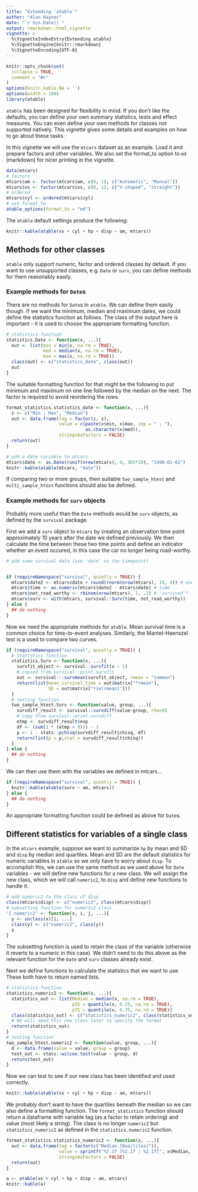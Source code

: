 ```yaml
---
title: "Extending `atable`"
author: "Alan Haynes"
date: "`r Sys.Date()`"
output: rmarkdown::html_vignette
vignette: >
  %\VignetteIndexEntry{Extending atable}
  %\VignetteEngine{knitr::rmarkdown}
  %\VignetteEncoding{UTF-8}
---
```


```r
knitr::opts_chunk$set(
  collapse = TRUE,
  comment = "#>"
)
options(knitr.kable.NA = '')
options(width = 100)
library(atable)
```

`atable` has been designed for flexibility in mind. If you don't like the defaults, you can define your own summary statistics, tests and effect measures. You can even define your own methods for classes not supported natively. This vignette gives some details and examples on how to go about these tasks.


In this vignette we will use the `mtcars` dataset as an example. Load it and prepare factors and other variables. We also set the format_to option to `md` (markdown) for nicer printing in the vignette.
```r
data(mtcars)
# factors
mtcars$am <- factor(mtcars$am, c(0, 1), c("Automatic", "Manual"))
mtcars$vs <- factor(mtcars$vs, c(0, 1), c("V-shaped", "straight"))
# ordered
mtcars$cyl <- ordered(mtcars$cyl)
# set format_to
atable_options(format_to = "md")
```
The `atable` default settings produce the following:
```r
knitr::kable(atable(vs + cyl + hp + disp ~ am, mtcars))
```

## Methods for other classes

`atable` only support numeric, factor and ordered classes by default. If you want to use unsupported classes, e.g. `Date` or `surv`, you can define methods for them reasonably easily. 

### Example methods for `Date`s

There are no methods for `Date`s in `atable`. We can define them easily though. If we want the minimum, median and maximum dates, we could define the statistics function as follows. The class of the output here is important - it is used to choose the appropriate formatting function.

```r
# statistics function
statistics.Date <- function(x, ...){
  out <- list(min = min(x, na.rm = TRUE),
              med = median(x, na.rm = TRUE),
              max = max(x, na.rm = TRUE))
  class(out) <- c("statistics_date", class(out))
  out
}
```

The suitable formatting function for that might be the following to put minimum and maximum on one line followed by the median on the next. The factor is required to avoid reordering the rows.

```r
format_statistics.statistics_date <- function(x, ...){
  z <- c("Min ; Max", "Median")
  out <- data.frame(tag = factor(z, z),
                    value = c(paste(x$min, x$max, sep = " ; "),
                              as.character(x$med)),
                    stringsAsFactors = FALSE)
  return(out)
}
```

```r
# add a date variable to mtcars
mtcars$date <- as.Date(runif(nrow(mtcars), 0, 365*10), "1990-01-01")
knitr::kable(atable(mtcars, "date"))
```

If comparing two or more groups, then suitable `two_sample_htest` and `multi_sample_htest` functions should also be defined. 

### Example methods for `surv` objects

Probably more useful than the `Date` methods would be `surv` objects, as defined by the `survival` package.

First we add a `surv` object to `mtcars` by creating an observation time point approximately 10 years after the date we defined previously. We then calculate the time between these two time points and define an indicator whether an event occured, in this case the car no longer being road-worthy.

```r

# add some survival data (use 'date' as the timepoint)


if (requireNamespace("survival", quietly = TRUE)) {
  mtcars$date2 <- mtcars$date + round(rnorm(nrow(mtcars), 10, 4)) # end date
  mtcars$time <- as.numeric(mtcars$date2 - mtcars$date) # time
  mtcars$not_road_worthy <- rbinom(nrow(mtcars), 1, .2) # 'survived'?
  mtcars$surv <- with(mtcars, survival::Surv(time, not_road_worthy))
} else {
  ## do nothing
}

```

Now we need the appropriate methods for `atable`. Mean survival time is a common choice for time-to-event analyses. Similarly, the Mantel-Haenszel test is a used to compare two curves. 

```r
if (requireNamespace("survival", quietly = TRUE)) {
  # statistics function
  statistics.Surv <- function(x, ...){
    survfit_object <- survival::survfit(x ~ 1)
    # copied from survival::print.survfit
    out <- survival:::survmean(survfit_object, rmean = "common")
    return(list(mean_survival_time = out$matrix["*rmean"], 
                SE = out$matrix["*se(rmean)"]))
  }
  # testing function
  two_sample_htest.Surv <- function(value, group, ...){
    survdiff_result <- survival::survdiff(value~group, rho=0)
    # copy from survival::print.survdiff
    etmp <- survdiff_result$exp
    df <- (sum(1 * (etmp > 0))) - 1
    p <- 1 - stats::pchisq(survdiff_result$chisq, df)
    return(list(p = p,stat = survdiff_result$chisq))
  }
} else {
  ## do nothing
}


```

We can then use them with the variables we defined in mtcars...
```r
if (requireNamespace("survival", quietly = TRUE)) {
  knitr::kable(atable(surv ~ am, mtcars))
} else {
  ## do nothing
}
```

An appropriate formatting function could be defined as above for `Date`s.




## Different statistics for variables of a single class

In the `mtcars` example, suppose we want to summarize `hp` by mean and SD and `disp` by median and quartiles. Mean and SD are the default statistics for numeric variables in `atable` so we only have to worry about `disp`. To accomplish this, we can use the same method as we used above for `Date` variables - we will define new functions for a new class. We will assign the new class, which we will call `numeric2`, to `disp` and define new functions to handle it.

```r
# add numeric2 to the class of disp
class(mtcars$disp) <- c("numeric2", class(mtcars$disp))
# subsetting function for numeric2 class
'[.numeric2' <- function(x, i, j, ...){
  y <- unclass(x)[i, ...]
  class(y) <- c("numeric2", class(y))
  y
}
```
The subsetting function is used to retain the class of the variable (otherwise it reverts to a numeric in this case). We didn't need to do this above as the relevant function for the `Date` and `surv` classes already exist.



Next we define functions to calculate the statistics that we want to use. These both have to return named lists.
```r
# statistics function
statistics.numeric2 <- function(x, ...){
  statistics_out <- list(Median = median(x, na.rm = TRUE), 
                         p25 = quantile(x, 0.25, na.rm = TRUE),
                         p75 = quantile(x, 0.75, na.rm = TRUE))
  class(statistics_out) <- c("statistics_numeric2", class(statistics_out))
  # We will need this new class later to specify the format
  return(statistics_out)
}
# testing function
two_sample_htest.numeric2 <- function(value, group, ...){
  d <- data.frame(value = value, group = group)
  test_out <- stats::wilcox.test(value ~ group, d)
  return(test_out)
}
```
Now we can test to see if our new class has been identified and used correctly.
```r
knitr::kable(atable(vs + cyl + hp + disp ~ am, mtcars))
```


We probably don't want to have the quartiles beneath the median so we can also define a formatting function. The `format_statistics` function should return a dataframe with variable tag (as a factor to retain ordering) and value (most likely a string). The class is no longer `numeric2` but `statistics_numeric2` as defined in the `statistics.numeric2` function.

```r
format_statistics.statistics_numeric2 <- function(x, ...){
  out <- data.frame(tag = factor(c("Median [Quartiles]")),
                    value = sprintf("%2.1f [%2.1f ; %2.1f]", x$Median, x$p25, x$p75),
                    stringsAsFactors = FALSE)
  return(out)
}

a <- atable(vs + cyl + hp + disp ~ am, mtcars)
knitr::kable(a)

```




